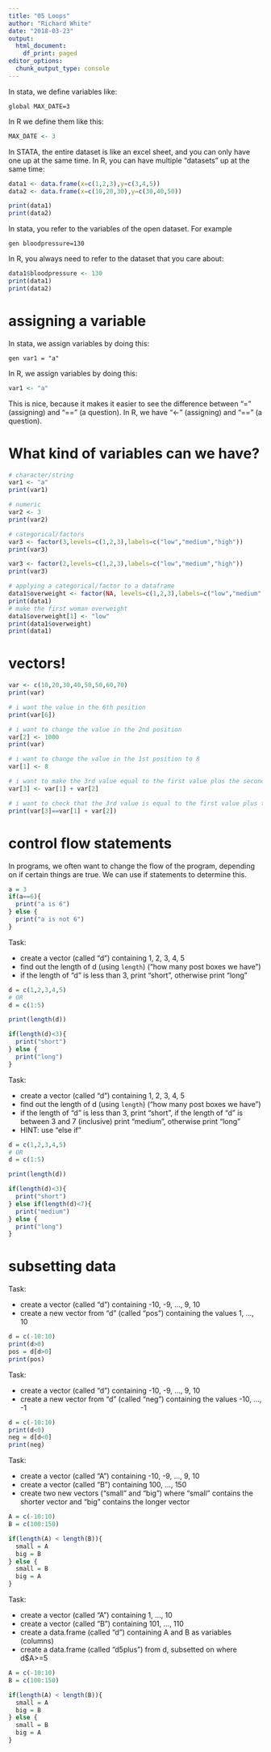 ```yaml
---
title: "05 Loops"
author: "Richard White"
date: "2018-03-23"
output:
  html_document:
    df_print: paged
editor_options: 
  chunk_output_type: console
---
```


In stata, we define variables like:

```{}
global MAX_DATE=3
```

In R we define them like this:

```r
MAX_DATE <- 3
```

In STATA, the entire dataset is like an excel sheet, and you can only have one up at the same time. In R, you can have multiple "datasets" up at the same time:

```r
data1 <- data.frame(x=c(1,2,3),y=c(3,4,5))
data2 <- data.frame(x=c(10,20,30),y=c(30,40,50))

print(data1)
print(data2)
```

In stata, you refer to the variables of the open dataset. For example

```
gen bloodpressure=130
```

In R, you always need to refer to the dataset that you care about:

```r
data1$bloodpressure <- 130
print(data1)
print(data2)
```

# assigning a variable

In stata, we assign variables by doing this:

```
gen var1 = "a"
```

In R, we assign variables by doing this:

```r
var1 <- "a"
```

This is nice, because it makes it easier to see the difference between "=" (assigning) and "==" (a question). In R, we have "<-" (assigning) and "==" (a question).

# What kind of variables can we have?

```r
# character/string
var1 <- "a"
print(var1)

# numeric
var2 <- 3
print(var2)

# categorical/factors
var3 <- factor(3,levels=c(1,2,3),labels=c("low","medium","high"))
print(var3)

var3 <- factor(2,levels=c(1,2,3),labels=c("low","medium","high"))
print(var3)

# applying a categorical/factor to a dataframe
data1$overweight <- factor(NA, levels=c(1,2,3),labels=c("low","medium","high"))
print(data1)
# make the first woman overweight
data1$overweight[1] <- "low"
print(data1$overweight)
print(data1)
```


# vectors!
```r
var <- c(10,20,30,40,50,50,60,70)
print(var)

# i want the value in the 6th position
print(var[6])

# i want to change the value in the 2nd position
var[2] <- 1000
print(var)

# i want to change the value in the 1st position to 8
var[1] <- 8

# i want to make the 3rd value equal to the first value plus the second value
var[3] <- var[1] + var[2]

# i want to check that the 3rd value is equal to the first value plus the second value
print(var[3]==var[1] + var[2])

```

# control flow statements

In programs, we often want to change the flow of the program, depending on if certain things are true. We can use if statements to determine this.

```r
a = 3
if(a==6){
  print("a is 6")
} else {
  print("a is not 6")
}
```

Task:

- create a vector (called "d") containing 1, 2, 3, 4, 5
- find out the length of d (using `length`) ("how many post boxes we have")
- if the length of "d" is less than 3, print "short", otherwise print "long"

```r
d = c(1,2,3,4,5)
# OR
d = c(1:5)

print(length(d))

if(length(d)<3){
  print("short")
} else {
  print("long")
}

```

Task:

- create a vector (called "d") containing 1, 2, 3, 4, 5
- find out the length of d (using `length`) ("how many post boxes we have")
- if the length of "d" is less than 3, print "short", if the length of "d" is between 3 and 7 (inclusive) print "medium", otherwise print "long"
- HINT: use "else if"

```r
d = c(1,2,3,4,5)
# OR
d = c(1:5)

print(length(d))

if(length(d)<3){
  print("short")
} else if(length(d)<7){
  print("medium")
} else {
  print("long")
}
```

# subsetting data

Task:

- create a vector (called "d") containing -10, -9, ..., 9, 10
- create a new vector from "d" (called "pos") containing the values 1, ..., 10

```r
d = c(-10:10)
print(d>0)
pos = d[d>0]
print(pos)
```

Task:

- create a vector (called "d") containing -10, -9, ..., 9, 10
- create a new vector from "d" (called "neg") containing the values -10, ..., -1

```r
d = c(-10:10)
print(d<0)
neg = d[d<0]
print(neg)
```

Task:

- create a vector (called "A") containing -10, -9, ..., 9, 10
- create a vector (called "B") containing 100, ..., 150
- create two new vectors ("small" and "big") where "small" contains the shorter vector and "big" contains the longer vector


```r
A = c(-10:10)
B = c(100:150)

if(length(A) < length(B)){
  small = A
  big = B
} else {
  small = B
  big = A
}
```

Task:

- create a vector (called "A") containing 1, ..., 10
- create a vector (called "B") containing 101, ..., 110
- create a data.frame (called "d") containing A and B as variables (columns)
- create a data.frame (called "d5plus") from d, subsetted on where d$A>=5

```r
A = c(-10:10)
B = c(100:150)

if(length(A) < length(B)){
  small = A
  big = B
} else {
  small = B
  big = A
}



```




